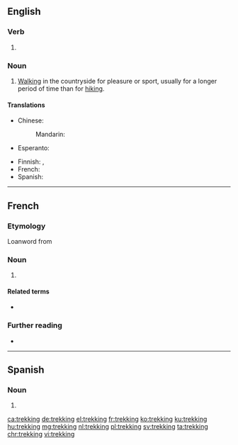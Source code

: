 ==English==

===Verb===
{{head|en|present participle}}

# {{present participle of|trek|lang=en|nocat=1}}

===Noun===
{{en-noun|-|s}}

# [[walking|Walking]] in the countryside for pleasure or sport, usually for a longer period of time than for [[hiking]].

====Translations====
{{trans-top|Walking, hiking}}
* Chinese:
*: Mandarin: {{t-needed|cmn}}
* Esperanto: {{t-needed|eo}}
{{trans-mid}}
* Finnish: {{t+|fi|vaellus}}, {{t+|fi|vaeltaminen}}
* French: {{t+|fr|trekking|m}}
* Spanish: {{t+|es|senderismo|m}}
{{trans-bottom}}

----

==French==

===Etymology===
Loanword from {{etyl|en|fr}}

===Noun===
{{fr-noun|m}}

# {{l|en|trekking}}

====Related terms====
* {{l|fr|trekkeur}}

===Further reading===
* {{R:TLFi}}
----
==Spanish==

===Noun===
{{es-noun|m}}

# {{l|en|trekking}}

[[ca:trekking]]
[[de:trekking]]
[[el:trekking]]
[[fr:trekking]]
[[ko:trekking]]
[[ku:trekking]]
[[hu:trekking]]
[[mg:trekking]]
[[nl:trekking]]
[[pl:trekking]]
[[sv:trekking]]
[[ta:trekking]]
[[chr:trekking]]
[[vi:trekking]]